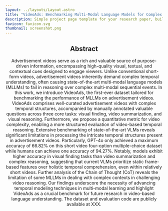 ```yaml
---
layout: ../layouts/Layout.astro
title: "VideoAds: Benchmarking Multi-Modal Language Models for Complex Temporal Understanding"
description: Simple project page template for your research paper, built with Astro and Tailwind CSS
favicon: favicon.svg
thumbnail: screenshot.png
---
```






<Header
  title={frontmatter.title}
  authors={[
    {
      name: "Anonymous Author",
      institution: "Anonymous Institution",
    },
  ]}
  conference=""
  notes={[
  ]}
  links={[
    {
      name: "Paper",
      url: "",
      icon: "ri:file-pdf-2-line",
    },
    {
      name: "Code",
      url: "https://github.com/freshman97/VideoAds",
      icon: "ri:github-line",
    },
    {
      name: "arXiv",
      url: "",
      icon: "academicons:arxiv",
    },
    {
      name: "Dataset",
      url: "https://huggingface.co/datasets/Zheyuan14/VideoAds",
      icon: "simple-icons:huggingface"
    }
  ]}
  />

<HighlightedSection>

## Abstract

Advertisement videos serve as a rich and valuable source of purpose-driven information, encompassing high-quality visual, textual, and contextual cues designed to engage viewers. Unlike conventional short-form videos, advertisement videos inherently demand complex temporal understanding, often causing state-of-the-art multi-modal language models (MLLMs) to fail in reasoning over complex multi-modal sequential events. In this work, we introduce VideoAds, the first-ever dataset tailored for benchmarking the performance of MLLMs on advertisement videos. VideoAds comprises well-curated advertisement videos with complex temporal structures, accompanied by manually annotated valuable questions across three core tasks: visual finding, video summarization, and visual reasoning. Furthermore, we propose a quantitative metric for video complexity, enabling a more structured evaluation of video-based temporal reasoning. Extensive benchmarking of state-of-the-art VLMs reveals significant limitations in processing the intricate temporal structures present in advertisement videos. Particularly, GPT-4o only achieved a maximum accuracy of 66.82% on this short video four-option multiple-choice dataset while humans can achieve one accuracy of 94.27%. Notably, models exhibit higher accuracy in visual finding tasks than video summarization and complex reasoning, suggesting that current VLMs prioritize static frame-based features over holistic temporal comprehension, even within relatively short videos. Further analysis of the Chain of Thought (CoT) reveals the limitation of some MLLMs in dealing with complex contexts in challenging video reasoning. Our findings underscore the necessity of advancing temporal modeling techniques in multi-modal learning and highlight VideoAds as a crucial benchmark for future research in video-based language understanding. The dataset and evaluation code are publicly available at XXX.

</HighlightedSection>
